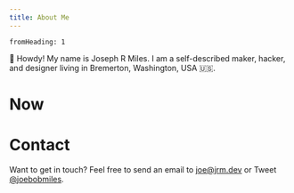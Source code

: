 ```yaml
---
title: About Me
---
```


```toc
fromHeading: 1
```

👋 Howdy! My name is Joseph R Miles. I am a self-described maker, hacker, and
designer living in Bremerton, Washington, USA 🇺🇸.

# Now

# Contact

Want to get in touch? Feel free to send an email to [joe@jrm.dev](mailto:joe@jrm.dev)
or Tweet [@joebobmiles](https://twitter.com/@joebobmiles).